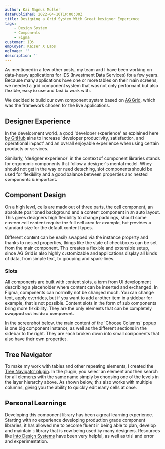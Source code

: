 ```yaml
---
author: Kai Magnus Müller
datePublished: 2022-04-10T10:00:00Z
title: Designing a Grid System With Great Designer Experience
tags:
    - Design System
    - Components
    - Figma
customer: IDS
employer: Kaiser X Labs
ogImage: ''
description: ''
---
```



As mentioned in a few other posts, my team and I have been working on data-heavy applications for IDS (Investment Data Services) for a few years. Because many applications have one or more tables on their main screens, we needed a grid component system that was not only performant but also flexible, easy to use and fast to work with. 

We decided to build our own component system based on [AG Grid](https://www.ag-grid.com/example/), which was the framework chosen for the live applications. 

## Designer Experience

In the development world, a good ['developer experience' as explained here by GitHub](https://github.blog/2023-06-08-developer-experience-what-is-it-and-why-should-you-care/) aims to increase 'developer productivity, satisfaction, and operational impact' and an overall enjoyable experience when using certain products or services.

Similarly, 'designer experience' in the context of component libraries stands for ergonomic components that follow a designer's mental model. Whey should not get in the way or need detaching, slot components should be used for flexibility and a good balance between properties and nested components is important. 

<Figure 
    alt="A few applications we designed feature a large and complex grid as their main view. AG Grid provides many menu, editor and filter components that we redesigned to fit the requirements of expert applications." 
    src="https://res.cloudinary.com/dm3a0qioc/image/upload/v1721213416/Design%20System/ag-example-3-1_qalsly.png" 
    width="3200" 
    height="2000">
</Figure>

## Component Design

On a high level, cells are made out of three parts, the cell component, an absolute positioned background and a content component in an auto layout. This gives designers high flexibility to change paddings, should some custom cell content require the full cell area for example, but provides a standard size for the default content types. 

Different content can be easily swapped via the instance property and thanks to nested properties, things like the state of checkboxes can be set from the main component. This creates a flexible and extensible setup, since AG Grid is also highly customizable and applications display all kinds of data, from simple text, to grouping and spark-lines. 


<Figure 
    alt="Instance swap properties are used for all the different cell content components and thanks to nested properties their properties are still easy to swap." 
    src="https://res.cloudinary.com/dm3a0qioc/image/upload/v1721230258/Design%20System/ag-cell-4_qago2u.png" 
    width="2846" 
    height="1744">
</Figure>

### Slots

All components are built with content slots, a term from UI development describing a placeholder where content can be inserted and exchanged. In Figma, components can normally not be changed much. You can change text, apply overrides, but if you want to add another item in a sidebar for example, that is not possible. Content slots in the form of sub components bring more flexibility. They are the only elements that can be completely swapped out inside a component. 

In the screenshot below, the main content of the 'Choose Columns' popup is one big component instance, as well as the different sections in the sidebar to the right. They are each broken down into small components that also have their own properties. 

<Figure 
    alt="The content components give our grid system flexibility." 
    src="https://res.cloudinary.com/dm3a0qioc/image/upload/v1721232175/Design%20System/ag-slots-1_bshcss.png" 
    width="2846" 
    height="1744">
</Figure>

## Tree Navigator

To make my work with tables and other repeating elements, I created the [Tree Navigator plugin](https://www.figma.com/community/plugin/1229905434435887252). In the plugin, you select an element and then search for all elements with the same name simply by choosing one of the levels in the layer hierarchy above. As shown below, this also works with multiple columns, giving you the ability to quickly edit many cells at once.

<Figure 
    alt="I developed Tree Navigator partly because working with grids like this is pretty painful." 
    src="/video/tree-navigator/ag-tree-navigator-1.mp4" 
    width="3120" 
    height="1950"
    type="video">
</Figure>

## Personal Learnings

Developing this component library has been a great learning experience. Starting with no experience developing production grade component libraries, it has allowed me to become fluent in being able to plan, develop and maintain a library that is now being used by many designers. Resources like [Into Design Systems](www.youtube.com/@IntoDesignSystems) have been very helpful, as well as trial and error and experimentation. 

